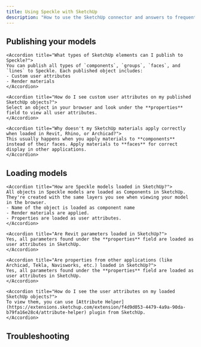 ```yaml
---
title: Using Speckle with SketchUp
description: "How to use the SketchUp connector and answers to frequently asked questions"
---
```


## Publishing your models

<AccordionGroup>

    <Accordion title="What types of SketchUp elements can I publish to Speckle?">
    You can publish all types of `components`, `groups`, `faces`, and `lines` to Speckle. Each published object includes:
    - Custom user attributes
    - Render materials
    </Accordion>

    <Accordion title="How do I see custom user attributes on my published SketchUp objects?">
    Select an object in your browser and look under the **properties** field to view all user attributes.
    </Accordion>

    <Accordion title="Why doesn't my SketchUp materials apply correctly when loaded in Revit, Rhino, or Archicad?">
    This usually happens when you apply materials to **components** instead of their faces. Apply materials to **faces** for correct display in other applications.
    </Accordion>

</AccordionGroup>

## Loading models

<AccordionGroup>

    <Accordion title="How are Speckle models loaded in SketchUp?">
    All objects in Speckle models are loaded as Components in SketchUp. They're created with the same layers you see when viewing your model in the browser.
    - Name of the object is loaded as component name
    - Render materials are applied.
    - Properties are loaded as user attributes.
    </Accordion>

    <Accordion title="Are Revit parameters loaded in SketchUp?">
    Yes, all parameters found under the **properties** field are loaded as user attributes in SketchUp.
    </Accordion>

    <Accordion title="Are properties from other applications (like Archicad, Tekla, Navisworks, etc.) loaded in SketchUp?">
    Yes, all parameters found under the **properties** field are loaded as user attributes in SketchUp.
    </Accordion>

    <Accordion title="How do I see the user attributes on my loaded SketchUp objects?">
    To view them, you can use [Attribute Helper](https://extensions.sketchup.com/extension/f4d9d053-4479-4a9a-90da-b79fa16e28c4/attribute-helper) plugin from SketchUp.
    </Accordion>
    
</AccordionGroup>

## Troubleshooting


<ConnectorTroubleshooting app="SketchUp" />
